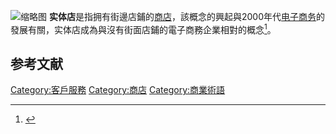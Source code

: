 {{Expand language|1=en|time=2021-01-29T16:11:32+00:00}}
[[File:Marylebone_High_Street_12_Sept._2015.JPG|缩略图]]
'''实体店'''是指拥有街邊店鋪的[[商店|商店]]，該概念的興起與2000年代[[电子商务|电子商务]]的發展有關，实体店成為與沒有街面店鋪的電子商務企業相對的概念<ref>{{Cite web|title=What is bricks and mortar? definition and meaning|url=http://www.investorwords.com/580/bricks_and_mortar.html|accessdate=2012-11-03|publisher=Investorwords.com|archive-date=2020-10-20|archive-url=https://web.archive.org/web/20201020152429/http://www.investorwords.com/580/bricks_and_mortar.html|dead-url=no}}</ref>。

==参考文献==
{{reflist}}

[[Category:客戶服務|Category:客戶服務]]
[[Category:商店|Category:商店]]
[[Category:商業術語|Category:商業術語]]